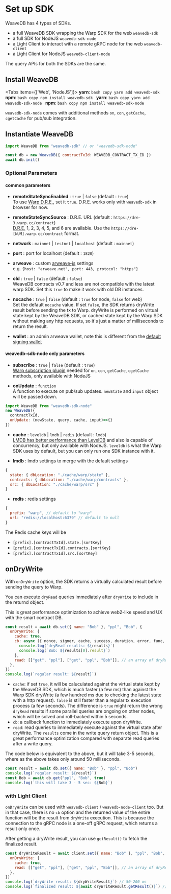 
# Set up SDK

WeaveDB has 4 types of SDKs.
- a full WeaveDB SDK wrapping the Warp SDK for the web `weavedb-sdk`
- a full SDK for NodeJS `weavedb-sdk-node`
- a Light Client to interact with a remote gRPC node for the web `weavedb-client`
- a Light Client for NodeJS `weavedb-client-node`


The query APIs for both the SDKs are the same.

## Install WeaveDB

<Tabs items={['Web', 'NodeJS']}>
  <Tab>
    **yarn**:
    ```bash copy
    yarn add weavedb-sdk
    ```
    **npm**:
    ```bash copy
    npm install weavedb-sdk
    ```
  </Tab>
  <Tab>
    **yarn**:
    ```bash copy
    yarn add weavedb-sdk-node
    ```
    **npm**:
    ```bash copy
    npm install weavedb-sdk-node
    ```
  </Tab>
</Tabs>

`weavedb-sdk-node` comes with additional methods `on`, `con`, `getCache`, `cgetCache` for pub/sub integration.

## Instantiate WeaveDB

```js copy
import WeaveDB from "weavedb-sdk" // or "weavedb-sdk-node"

const db = new WeaveDB({ contractTxId: WEAVEDB_CONTRACT_TX_ID })
await db.init()
```

### Optional Parameters

#### common parameters

- **remoteStateSyncEnabled** : `true` | `false` (default : `true`)  
To use [Warp D.R.E.](https://academy.warp.cc/docs/sdk/advanced/evaluation-options#state-auto-sync), set it `true`. D.R.E. works only with `weavedb-sdk` in browser for now.

- **remoteStateSyncSource** : D.R.E. URL (default : `https://dre-3.warp.cc/contract`)  
[D.R.E.](https://academy.warp.cc/docs/dre/overview#nodes) 1, 2, 3, 4, 5, and 6 are available. Use the `https://dre-[NUM].warp.cc/contract` format.

- **network** : `mainnet` | `testnet` | `localhost` (default : `mainnet`)

- **port** : port for localhost  (default : `1820`)

- **arweave** : custom [arweave-js](https://github.com/ArweaveTeam/arweave-js) settings  
e.g. `{host: "arweave.net", port: 443, protocol: "https"}`

- **old** : `true` | `false` (default : `false`)  
WeaveDB contracts v0.7 and less are not compatible with the latest warp SDK. Set this `true` to make it work with old DB instances.

- **nocache** : `true` | `false` (default : `true` for node, `false` for web)  
Set the default `nocache` value. If set `false`, the SDK returns dryWrite result before sending the tx to Warp. dryWrite is performed on virtual state kept by the WeaveDB SDK, or cached state kept by the Warp SDK without making any http requests, so it's just a matter of milliseconds to return the result.

- **wallet** : an admin arweave wallet, note this is different from the [default signing wallet](/sdk/auth#setdefaultwallet)

#### weavedb-sdk-node only parameters

- **subscribe** : `true` | `false` (default : `true`)  
[Warp subscription plugin](https://github.com/warp-contracts/warp-contracts-plugins/tree/main/warp-contracts-plugin-subscription) needed for `on`, `con`, `getCache`, `cgetCache` methods, only available with NodeJS

- **onUpdate** : `function`   
A function to execute on pub/sub updates. `newState` and `input` object will be passed down.

```js copy
import WeaveDB from "weavedb-sdk-node" 
new WeaveDB({
  contractTxId,
  onUpdate: (newState, query, cache, input)=>{}
})
```

- **cache** : `leveldb` | `lmdb` | `redis` (default : `lmdb`)  
[LMDB has better performance than LevelDB](https://mozilla.github.io/firefox-browser-architecture/text/0017-lmdb-vs-leveldb.html) and also is capable of concurrency, but only available with NodeJS. `leveldb` is what the Warp SDK uses by default, but you can only run one SDK instance with it.

- **lmdb** : lmdb settings to merge with the default settings  

```js copy
{
  state: { dbLocation: "./cache/warp/state" },
  contracts: { dbLocation: "./cache/warp/contracts" },
  src: { dbLocation: "./cache/warp/src" }
}
````

- **redis** : redis settings  

```js copy
{
  prefix: "warp", // default to "warp"
  url: "redis://localhost:6379" // default to null
}
```
The Redis cache keys will be

- `[prefix].[contractTxId].state.[sortKey]`
- `[prefix].[contractTxId].contracts.[sortKey]`
- `[prefix].[contractTxId].src.[sortKey]`

## onDryWrite

With `onDryWrite` option, the SDK returns a virtually calculated result before sending the query to Warp.

You can execute `dryRead` queries immediately after `dryWrite` to include in the returnd object.

This is great performance optimization to achieve web2-like speed and UX with the smart contract DB.

```js copy
const result = await db.set({ name: "Bob" }, "ppl", "Bob", {
  onDryWrite: {
    cache: true,
    cb: async ({ nonce, signer, cache, success, duration, error, func, state, results }) => {
	  console.log(`dryRead results: ${results}`)
	  console.log(`Bob: ${results[0].result}`)
	},
    read: [["get", "ppl"], ["get", "ppl", "Bob"]], // an array of dryRead queries
  },
})
console.log(`regular result: ${result}`)
```

- `cache`: if set `true`, it will be caluculated against the virtual state kept by the WeaveDB SDK, which is much faster (a few ms) than against the Warp SDK dryWrite (a few hundred ms due to checking the latest state with a http request). `false` is still faster than a regular tx execution process (a few seconds). The difference is `true` might return the wrong `dryRead` results if some parallel queries are ongoing on other nodes, which will be solved and roll-backed within 5 seconds.
- `cb`: a callback function to immediately execute upon dryWrite.
- `read`: read queries to immediately execute against the virtual state after dryWrite. The `results` come in the write query return object. This is a great performance optimization compared with separate read queries after a write query.

The code below is equivalent to the above, but it will take 3-5 seconds, where as the above takes only around 50 milliseconds.

```js copy
const result = await db.set({ name: "Bob" }, "ppl", "Bob")
console.log(`regular result: ${result}`)
const Bob = await db.get("ppl", "Bob", true)
console.log(`this will take 3 - 5 sec: ${Bob}`)
```

### with Light Client

`onDryWrite` can be used with `weavedb-client` / `weavedb-node-client` too. But in that case, there is no `cb` option and the returned value of the entire function will be the result from `dryWrite` execution. This is because the connection to the gRPC node is a one-off gRPC request, which returns a result only once.

After getting a dryWrite result, you can use `getResult()` to fetch the finalized result.

```js copy
const dryWriteResult = await client.set({ name: "Bob" }, "ppl", "Bob", {
  onDryWrite: {
    cache: true,
    read: [["get", "ppl"], ["get", "ppl", "Bob"]], // an array of dryRead queries
  },
})
console.log(`dryWrite result: ${dryWriteResult}`) // 50-200 ms
console.log(`finalized result: ${await dryWriteResult.getResult()}`) // 3-4 sec
```
